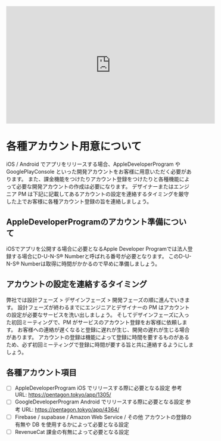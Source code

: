<iframe width="560" height="315" marginwidth="10" marginheight="10" src="https://www.youtube.com/embed/8pikPRFHwYk" title="YouTube video player" frameborder="0" allow="accelerometer; autoplay; clipboard-write; encrypted-media; gyroscope; picture-in-picture; web-share" allowfullscreen></iframe>

# 各種アカウント用意について

iOS / Android でアプリをリリースする場合、AppleDeveloperProgram や GooglePlayConsole といった開発アカウントをお客様に用意いただく必要があります。
また、課金機能をつけたりアカウント登録をつけたりと各種機能によって必要な開発アカウントの作成は必要になります。
デザイナーまたはエンジニア PM は下記に記載してあるアカウントの設定を連絡するタイミングを厳守した上でお客様に各種アカウント登録の旨を連絡しましょう。

## AppleDeveloperProgramのアカウント準備について

iOSでアプリを公開する場合に必要となるApple Developer Programでは法人登録する場合にD-U-N-S® Numberと呼ばれる番号が必要となります。
このD-U-N-S® Numberは取得に時間がかかるので早めに準備しましょう。

## アカウントの設定を連絡するタイミング

弊社では設計フェーズ > デザインフェーズ > 開発フェーズの順に進んでいきます。
設計フェーズが終わるまでにエンジニアとデザイナーの PM はアカウントの設定が必要なサービスを洗い出しましょう。
そしてデザインフェーズに入った初回ミーティングで、PM がサービスのアカウント登録をお客様に依頼します。
お客様への連絡が遅くなると登録に遅れが生じ、開発の遅れが生じる場合があります。
アカウントの登録は機能によって登録に時間を要するものがあるため、必ず初回ミーティングで登録に時間が要する旨と共に連絡するようにしましょう。

## 各種アカウント項目

- [ ] AppleDeveloperProgram
      iOS でリリースする際に必要となる設定
      参考 URL: https://pentagon.tokyo/app/1305/
- [ ] GoogleDeveloperProgram
      Android でリリースする際に必要となる設定
      参考 URL: https://pentagon.tokyo/app/4364/
- [ ] Firebase / supabase / Amazon Web Service / その他
      アカウントの登録の有無や DB を使用するかによって必要となる設定
- [ ] RevenueCat
      課金の有無によって必要となる設定
